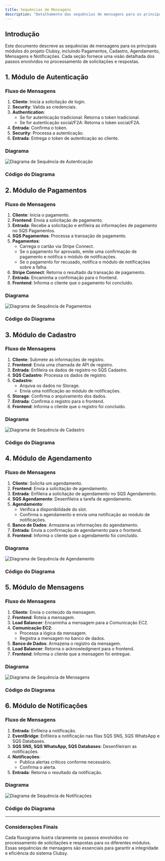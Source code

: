 ```yaml
---
title: Sequências de Mensagens
description: "Detalhamento das sequências de mensagens para os principais módulos do projeto Clubsy"
---
```


## Introdução

Este documento descreve as sequências de mensagens para os principais módulos do projeto Clubsy, incluindo Pagamentos, Cadastro, Agendamento, Mensagens e Notificações. Cada seção fornece uma visão detalhada dos passos envolvidos no processamento de solicitações e respostas.


## 1. Módulo de Autenticação

### Fluxo de Mensagens

1. **Cliente**: Inicia a solicitação de login.
2. **Security**: Valida as credenciais.
3. **Authentication**: 
   - Se for autenticação tradicional: Retorna o token tradicional.
   - Se for autenticação social/F2A: Retorna o token social/F2A.
4. **Entrada**: Confirma o token.
5. **Security**: Processa a autenticação.
6. **Entrada**: Entrega o token de autenticação ao cliente.

### Diagrama
![Diagrama de Sequência de Autenticação](/images/Clubsy-Sequence_Auth_Background.png)

### Código do Diagrama


<AuthenticationSequence  />

## 2. Módulo de Pagamentos

### Fluxo de Mensagens

1. **Cliente**: Inicia o pagamento.
2. **Frontend**: Envia a solicitação de pagamento.
3. **Entrada**: Recebe a solicitação e enfileira as informações de pagamento no SQS Pagamentos.
4. **SQS Pagamentos**: Processa a transação de pagamento.
5. **Pagamentos**: 
   - Carrega o cartão via Stripe Connect.
   - Se o pagamento for aprovado, emite uma confirmação de pagamento e notifica o módulo de notificações.
   - Se o pagamento for recusado, notifica o módulo de notificações sobre a falha.
6. **Stripe Connect**: Retorna o resultado da transação de pagamento.
7. **Entrada**: Encaminha a confirmação para o frontend.
8. **Frontend**: Informa o cliente que o pagamento foi concluído.

### Diagrama
![Diagrama de Sequência de Pagamentos](/images/Clubsy-Sequence_Payments_Background.png)

### Código do Diagrama


<PaymentsSequence />

## 3. Módulo de Cadastro

### Fluxo de Mensagens

1. **Cliente**: Submete as informações de registro.
2. **Frontend**: Envia uma chamada de API de registro.
3. **Entrada**: Enfileira os dados de registro no SQS Cadastro.
4. **SQS Cadastro**: Processa os dados de registro.
5. **Cadastro**: 
   - Arquiva os dados no Storage.
   - Envia uma notificação ao módulo de notificações.
6. **Storage**: Confirma o arquivamento dos dados.
7. **Entrada**: Confirma o registro para o frontend.
8. **Frontend**: Informa o cliente que o registro foi concluído.

### Diagrama
![Diagrama de Sequência de Cadastro](/images/Clubsy-Sequence_Register_Background.png)

### Código do Diagrama


<RegistrationSequence />

## 4. Módulo de Agendamento

### Fluxo de Mensagens

1. **Cliente**: Solicita um agendamento.
2. **Frontend**: Envia a solicitação de agendamento.
3. **Entrada**: Enfileira a solicitação de agendamento no SQS Agendamento.
4. **SQS Agendamento**: Desenfileira a tarefa de agendamento.
5. **Agendamento**: 
   - Verifica a disponibilidade do slot.
   - Confirma o agendamento e envia uma notificação ao módulo de notificações.
6. **Banco de Dados**: Armazena as informações do agendamento.
7. **Entrada**: Envia a confirmação de agendamento para o frontend.
8. **Frontend**: Informa o cliente que o agendamento foi concluído.

### Diagrama
![Diagrama de Sequência de Agendamento](/images/Clubsy-Sequence_Scheduler_Background.png)

### Código do Diagrama

<SchedulingSequence />

## 5. Módulo de Mensagens

### Fluxo de Mensagens

1. **Cliente**: Envia o conteúdo da mensagem.
2. **Frontend**: Roteia a mensagem.
3. **Load Balancer**: Encaminha a mensagem para a Comunicação EC2.
4. **Comunicação EC2**: 
   - Processa a lógica da mensagem.
   - Registra a mensagem no banco de dados.
5. **Banco de Dados**: Armazena o registro da mensagem.
6. **Load Balancer**: Retorna o acknowledgment para o frontend.
7. **Frontend**: Informa o cliente que a mensagem foi entregue.

### Diagrama
![Diagrama de Sequência de Mensagens](/images/Clubsy-Sequence_Messages_Background.png)

### Código do Diagrama

<MessagesSequence />

## 6. Módulo de Notificações

### Fluxo de Mensagens

1. **Entrada**: Enfileira a notificação.
2. **EventBridge**: Enfileira a notificação nas filas SQS SNS, SQS WhatsApp e SQS Databases.
3. **SQS SNS, SQS WhatsApp, SQS Databases**: Desenfileiram as notificações.
4. **Notificações**: 
   - Publica alertas críticos conforme necessário.
   - Confirma o alerta.
5. **Entrada**: Retorna o resultado da notificação.

### Diagrama
![Diagrama de Sequência de Notificações](/images/Notificatoins_Sequence_Diagram.png)

### Código do Diagrama

<NotificationsSequence />

---

### Considerações Finais

Cada fluxograma ilustra claramente os passos envolvidos no processamento de solicitações e respostas para os diferentes módulos. Essas sequências de mensagens são essenciais para garantir a integridade e eficiência do sistema Clubsy.
